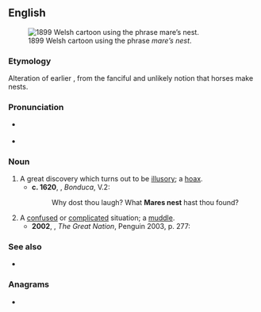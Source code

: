 {{also|mare's-nest}}
==English==
{{was wotd|2016|July|23}}
[[File:Meddlesome Dai - JM Staniforth.png|thumb|right|1899 Welsh cartoon using the phrase ''mare’s nest''.]]

===Etymology===
Alteration of earlier {{m|en|horse's nest}}, from the fanciful and unlikely notion that horses make nests.

{{swp}}

===Pronunciation===
* {{a|UK}} {{IPA|en|/ˈmɛːz nɛst/}}
* {{audio|en|en-au-mare's nest.ogg|Audio (AU)}}

===Noun===
{{en-noun|head=[[mare]][[-'s|’s]] [[nest]]}} {{tlb|en|figurative}}

# A great discovery which turns out to be [[illusory]]; a [[hoax]].
#* '''c. 1620''', {{w|John Fletcher (playwright)}}, ''Bonduca'', V.2:
#*: Why dost thou laugh? What '''Mares nest''' hast thou found?
# A [[confused]] or [[complicated]] situation; a [[muddle]].
#* '''2002''', {{w|Colin Jones (historian)|Colin Jones}}, ''The Great Nation'', Penguin 2003, p. 277:
#*: {{quote|en|Though Chancellor Maupeou had supported the idea of a trial [...], the legal proceedings developed into a '''mare's nest''' of accusations and counter-accusations.}}

===See also===
* {{l|en|horse-nest}}

===Anagrams===
* {{anagrams|en|a=aeemnrsst|stearsmen|steersman}}